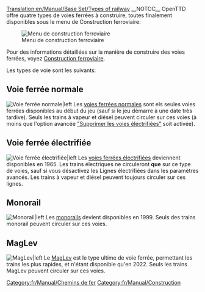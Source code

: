 [[Translation:en/Manual/Base Set/Types of railway]]
{{fr/Types de voie ferrée}}
__NOTOC__
OpenTTD offre quatre types de voies  ferrées à construire, toutes finalement disponibles sous le menu de Construction ferroviaire:

[[File:en/Manual/Openttd-rail1.png|Menu de construction ferroviaire]]

Pour des informations détaillées sur la manière de construire des voies ferrées, voyez [[fr/Manual/Construction Ferroviaire|Construction ferroviaire]].

Les types de voie sont les suivants:

==Voie ferrée normale==
[[File:en/Manual/Base Set/NRail1Piece.png|Voie ferrée normale|left]]
Les [[fr/Manual/Base Set/Lignes ferroviaires|voies ferrées normales]] sont els seules voies ferrées disponibles au début du jeu (sauf si le jeu démarre à une date très tardive). Seuls les trains à vapeur et diésel peuvent circuler sur ces voies (à moins que l'option avancée [[fr/Archive/Manual/Settings/Options avancées/Véhicules#supprimer-les-voies-electrifiees|"Supprimer les voies électrifiées"]] soit activée).

==Voie ferrée électrifiée==
[[File:en/Manual/Base Set/ERail1Piece.png|Voie ferrée électrifiée|left]]
Les [[fr/Manual/Base Set/Chemin de fer électrifié|voies ferrées électrifiées]] deviennent disponibles en 1965. Les trains électriques ne circuleront '''que''' sur ce type de voies, sauf si vous désactivez les Lignes électrifiées dans les paramètres avancés. Les trains à vapeur et diésel peuvent toujours circuler sur ces lignes.

==Monorail==
[[File:en/Manual/Base Set/Monorail1Piece.png|Monorail|left]]
Les [[fr/Manual/Base Set/Monorail|monorails]] devient disponibles en 1999. Seuls des trains monorail peuvent circuler sur ces voies.

==MagLev==
[[File:en/Manual/Base Set/Maglev1Piece.png|MagLev|left]]
Le [[fr/Maglev|MagLev]] est le type ultime de voie ferrée, permettant les trains les plus rapides, et n'étant disponible qu'en 2022. Seuls les trains MagLev peuvent circuler sur ces voies.

[[Category:fr/Manual/Chemins de fer]]
[[Category:fr/Manual/Construction]]